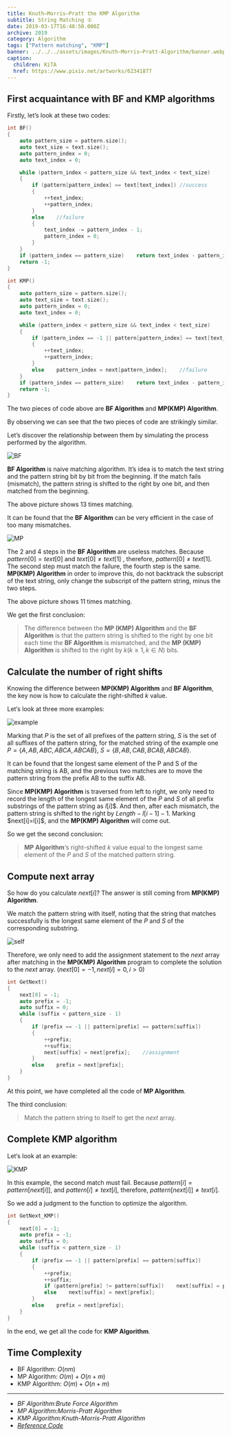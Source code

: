 ```yaml
---
title: Knuth–Morris–Pratt the KMP Algorithm
subtitle: String Matching ①
date: 2019-03-17T16:48:50.000Z
archive: 2019
category: Algorithm
tags: ["Pattern matching", "KMP"]
banner: ../../../assets/images/Knuth–Morris–Pratt-Algorithm/banner.webp
caption:
  children: KiTA
  href: https://www.pixiv.net/artworks/62341877
---
```


## First acquaintance with BF and KMP algorithms

Firstly, let’s look at these two codes:

```cpp
int BF()
{
    auto pattern_size = pattern.size();
    auto text_size = text.size();
    auto pattern_index = 0;
    auto text_index = 0;

    while (pattern_index < pattern_size && text_index < text_size)
    {
        if (pattern[pattern_index] == text[text_index])	//success
        {
            ++text_index;
            ++pattern_index;
        }
        else	//failure
        {
            text_index -= pattern_index - 1;
            pattern_index = 0;
        }
    }
    if (pattern_index == pattern_size)    return text_index - pattern_index;
    return -1;
}
```

```cpp
int KMP()
{
    auto pattern_size = pattern.size();
    auto text_size = text.size();
    auto pattern_index = 0;
    auto text_index = 0;

    while (pattern_index < pattern_size && text_index < text_size)
    {
        if (pattern_index == -1 || pattern[pattern_index] == text[text_index])	//success
        {
            ++text_index;
            ++pattern_index;
        }
        else    pattern_index = next[pattern_index];	//failure
    }
    if (pattern_index == pattern_size)    return text_index - pattern_index;
    return -1;
}
```

The two pieces of code above are **BF Algorithm** and **MP(KMP) Algorithm**.

By observing we can see that the two pieces of code are strikingly similar.

Let’s discover the relationship between them by simulating the process performed by the algorithm.

![BF](../../../assets/images/Knuth–Morris–Pratt-Algorithm/BF.webp)

**BF Algorithm** is naive matching algorithm. It’s idea is to match the text string and the pattern string bit by bit from the beginning. If the match fails (mismatch), the pattern string is shifted to the right by one bit, and then matched from the beginning.

The above picture shows $13$ times matching.

It can be found that the **BF Algorithm** can be very efficient in the case of too many mismatches.

![MP](../../../assets/images/Knuth–Morris–Pratt-Algorithm/MP.webp)

The 2 and 4 steps in the **BF Algorithm** are useless matches. Because $pattern[0] = text[0]$ and $text[0]{\neq}text[1]$ , therefore, $pattern[0]{\neq}text[1]$. The second step must match the failure, the fourth step is the same. **MP(KMP) Algorithm** in order to improve this, do not backtrack the subscript of the text string, only change the subscript of the pattern string, minus the two steps.

The above picture shows $11$ times matching.

We get the first conclusion:

> The difference between the **MP (KMP) Algorithm** and the **BF Algorithm** is that the pattern string is shifted to the right by one bit each time the **BF Algorithm** is mismatched, and the **MP (KMP) Algorithm** is shifted to the right by $k(k{\geq}1, k{\in}N)$ bits.

## Calculate the number of right shifts

Knowing the difference between **MP(KMP) Algorithm** and **BF Algorithm**, the key now is how to calculate the right-shifted $k$ value.

Let‘s look at three more examples:

![example](../../../assets/images/Knuth–Morris–Pratt-Algorithm/example.webp)

Marking that $P$ is the set of all prefixes of the pattern string, $S$ is the set of all suffixes of the pattern string, for the matched string of the example one $P=\{A,AB,ABC,ABCA,ABCAB\}$, $S=\{B,AB,CAB,BCAB,ABCAB\}$.

It can be found that the longest same element of the P and S of the matching string is AB, and the previous two matches are to move the pattern string from the prefix AB to the suffix AB.

Since **MP(KMP) Algorithm** is traversed from left to right, we only need to record the length of the longest same element of the $P$ and $S$ of all prefix substrings of the pattern string as $l[i]$$. And then, after each mismatch, the pattern string is shifted to the right by $Length-l[i-1]-1$. Marking $next[i]=l[i]\$, and the **MP(KMP) Algorithm** will come out.

So we get the second conclusion:

> **MP Algorithm**‘s right-shifted $k$ value equal to the longest same element of the $P$ and $S$ of the matched pattern string.

## Compute next array

So how do you calculate $next[i]$? The answer is still coming from **MP(KMP) Algorithm**.

We match the pattern string with itself, noting that the string that matches successfully is the longest same element of the $P$ and $S$ of the corresponding substring.

![self](../../../assets/images/Knuth–Morris–Pratt-Algorithm/self.webp)

Therefore, we only need to add the assignment statement to the $next$ array after matching in the **MP(KMP) Algorithm** program to complete the solution to the $next$ array. ($next[0]=-1, next[i]=0, i > 0$)

```cpp
int GetNext()
{
    next[0] = -1;
    auto prefix = -1;
    auto suffix = 0;
    while (suffix < pattern_size - 1)
    {
        if (prefix == -1 || pattern[prefix] == pattern[suffix])
        {
            ++prefix;
            ++suffix;
            next[suffix] = next[prefix];	//assignment
        }
        else    prefix = next[prefix];
	}
}
```

At this point, we have completed all the code of **MP Algorithm**.

The third conclusion:

> Match the pattern string to itself to get the $next$ array.

## Complete KMP algorithm

Let‘s look at an example:

![KMP](../../../assets/images/Knuth–Morris–Pratt-Algorithm/KMP.webp)

In this example, the second match must fail. Because $pattern[i]=pattern[next[i]]$, and $pattern[i]{\neq}text[i]$, therefore, $pattern[next[i]]{\neq}text[i]$.

So we add a judgment to the function to optimize the algorithm.

```cpp
int GetNext_KMP()
{
    next[0] = -1;
    auto prefix = -1;
    auto suffix = 0;
    while (suffix < pattern_size - 1)
    {
        if (prefix == -1 || pattern[prefix] == pattern[suffix])
        {
            ++prefix;
            ++suffix;
            if (pattern[prefix] != pattern[suffix])    next[suffix] = prefix;
            else    next[suffix] = next[prefix];
        }
        else    prefix = next[prefix];
	}
}
```

In the end, we get all the code for **KMP Algorithm**.

## Time Complexity

- BF Algorithm: $O(nm)$
- MP Algorithm: $O(m)+O(n+m)$
- KMP Algorithm: $O(m)+O(n+m)$

---

- _BF Algorithm:Brute Force Algorithm_
- _MP Algorithm:Morris-Pratt Algorithm_
- _KMP Algorithm:Knuth-Morris-Pratt Algorithm_
- _[Reference Code](https://github.com/YXL76/my-cpp-library/blob/master/my-cpp-library/include/Algorithm/StringAlgorithm.h)_
